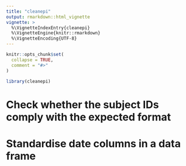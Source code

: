 ```yaml
---
title: "cleanepi"
output: rmarkdown::html_vignette
vignette: >
  %\VignetteIndexEntry{cleanepi}
  %\VignetteEngine{knitr::rmarkdown}
  %\VignetteEncoding{UTF-8}
---
```


```r
knitr::opts_chunk$set(
  collapse = TRUE,
  comment = "#>"
)
```

```r
library(cleanepi)
```

# Check whether the subject IDs comply with the expected format




# Standardise date columns in a data frame
